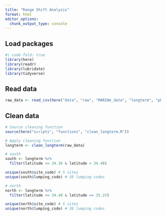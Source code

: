 ```yaml
---
title: "Range Shift Analysis"
format: html
editor_options: 
  chunk_output_type: console
---
```


## Load packages
```r
#| code-fold: true
library(here)
library(readr)
library(lubridate)
library(tidyverse)
```

## Read data
```r
raw_data <- read_csv(here("data", "raw", "MARINe_data", "longterm", "phototranraw_download.csv"))
```

## Clean data
```r
# Source cleaning function
source(here("scripts", "functions", "clean_longterm.R"))

# Apply cleaning function
longterm <- clean_longterm(raw_data)
```

```r
# south
south <- longterm %>%
  filter(latitude >= 34.36 & latitude < 34.48)

unique(south$site_code) # 5 sites
unique(south$lumping_code) # 38 lumping codes
```

```r
# north
north <- longterm %>%
  filter(latitude >= 34.48 & latitude <= 35.25)

unique(north$site_code) # 5 sites
unique(north$lumping_code) # 38 lumping codes
```

